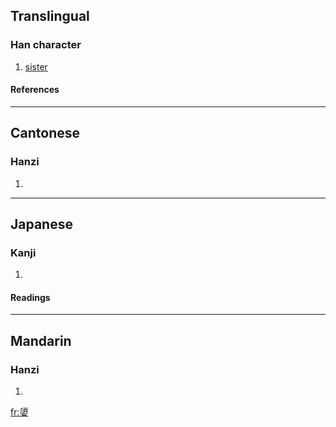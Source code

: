 {{see|媭}}

==Translingual==
===Han character===
{{Han char|rn=38|rad=女|as=12|sn=15|four=2140<sub>4</sub>|canj=竹金女 (HCV)}}
# [[sister]]
====References====
{{Han ref|kx=0271.160|dkj=06723|dj=0538.090|hdz=21081.110|uh=5B03|ud=23299|bh=E559|bd=58713}}
----
==Cantonese==
===Hanzi===
{{yue-hanzi|jyut=|y=seui1}}
# {{defn|Cantonese}}
----
==Japanese==
===Kanji===
{{ja-kanji|grade=|rs=女12}}
# {{defn|Japanese}} 
====Readings====
{{ja-readings|on=[[しゅ]] (shu)|kun=[[あね]] (ane)}}
----
==Mandarin==
===Hanzi===
{{cmn-hanzi|pin=[[xū]] ([[xu1]])|wg=hsü<sup>1</sup>}}
# {{defn|Mandarin}}

[[fr:嬃]]